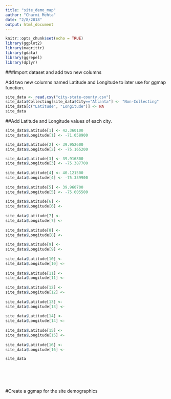 ```yaml
---
title: "site_demo_map"
author: "Charmi Mehta"
date: "2/8/2018"
output: html_document
---
```


```r
knitr::opts_chunk$set(echo = TRUE)
library(ggplot2)
library(magrittr)
library(gdata)
library(ggrepel)
library(dplyr)
```


###Import dataset and add two new columns

Add two new columns named Latitude and Longitude to later use for ggmap function.

```r

site_data <- read.csv("city-state-county.csv")
site_data$Collecting[site_data$City=="Atlanta"] <- "Non-Collecting"
site_data[c("Latitude", "Longitude")] <- NA
site_data
```

##Add Latitude and Longitude values of each city.

```r

site_data$Latitude[1] <- 42.360100
site_data$Longitude[1] <- -71.058900

site_data$Latitude[2] <- 39.952600
site_data$Longitude[2] <- -75.165200

site_data$Latitude[3] <- 39.916800
site_data$Longitude[3] <- -75.387700
  
site_data$Latitude[4] <- 40.121500
site_data$Longitude[4] <- -75.339900
  
site_data$Latitude[5] <- 39.960700
site_data$Longitude[5] <- -75.605500
  
site_data$Latitude[6] <-
site_data$Longitude[6] <-
  
site_data$Latitude[7] <-
site_data$Longitude[7] <-
  
site_data$Latitude[8] <-
site_data$Longitude[8] <-
  
site_data$Latitude[9] <-
site_data$Longitude[9] <-
  
site_data$Latitude[10] <-
site_data$Longitude[10] <-
  
site_data$Latitude[11] <-
site_data$Longitude[11] <-
  
site_data$Latitude[12] <-
site_data$Longitude[12] <-
  
site_data$Latitude[13] <-
site_data$Longitude[13] <-
  
site_data$Latitude[14] <-
site_data$Longitude[14] <-
  
site_data$Latitude[15] <-
site_data$Longitude[15] <-
  
site_data$Latitude[16] <-
site_data$Longitude[16] <-

site_data







```


#Create a ggmap for the site demographics









